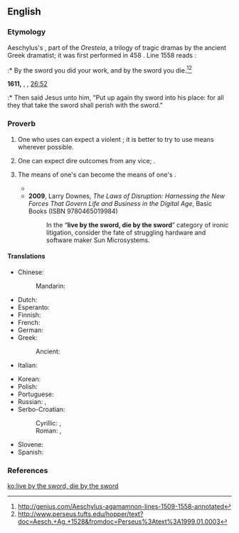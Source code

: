 ==English==

===Etymology===
Aeschylus's ''{{w|Agamemnon (play)|Agamemnon}}'', part of the ''Oresteia'', a trilogy of tragic dramas by the ancient Greek dramatist; it was first performed in 458 {{l|en|BCE}}. Line 1558 reads :
:* By the sword you did your work, and by the sword you die.<ref> http://genius.com/Aeschylus-agamamnon-lines-1509-1558-annotated</ref><ref>http://www.perseus.tufts.edu/hopper/text?doc=Aesch.+Ag.+1528&fromdoc=Perseus%3Atext%3A1999.01.0003</ref>

'''1611,''' {{w|King James Version of the Bible}}, {{w|Gospel of Matthew}}, [[s:Bible (King James)/Matthew#Chapter 26|26:52]]
:* Then said Jesus unto him, "Put up again thy sword into his place: for all they that take the sword shall perish with the sword."

===Proverb===
{{head|en|proverb}}

# One who uses {{l|en|violence}} can expect a violent {{l|en|response}}; it is better to try to use {{l|en|peaceful}} means wherever possible.
# {{label|en|figuratively}} One can expect dire outcomes from any vice; {{non-gloss definition|used to convey a sense that {{l|en|poetic justice}} is inevitable}}.
# {{label|en|figuratively}} The means of one's {{l|en|success}} can become the means of one's {{l|en|downfall}}.
#* {{quote-journal|date=October 17 1997|passage=And in Dirk Diggler's most anguished scene, as he shouts at Jack Horner, "I'm ready to shoot my scene RIGHT NOW!" we learn that those who '''live by the sword''' can also '''die by it'''.|author=Roger Ebert|newspaper=Chicago Sun-Times|url=http://www.rogerebert.com/reviews/boogie-nights-1997|Boogie Nights (1997) review}}
#* '''2009''', Larry Downes, ''The Laws of Disruption: Harnessing the New Forces That Govern Life and Business in the Digital Age'', Basic Books (ISBN 9780465019984)
#*: In the “'''live by the sword, die by the sword'''” category of ironic litigation, consider  the fate of struggling hardware and software maker Sun Microsystems.

====Translations====
{{trans-top|one who uses violence can expect a violent response}}
* Chinese:
*: Mandarin: {{t-needed|cmn}}
* Dutch: {{t|nl|wie leeft bij het zwaard, zal sterven bij het zwaard}}
* Esperanto: {{t|eo|kiu glavon prenas, per glavo pereos}}
* Finnish: {{t|fi|joka miekkaan tarttuu, se miekkaan hukkuu}}
* French: {{t|fr|qui vit par l’épée, périra par l’épée}}
* German: {{t|de|wer das Schwert ergreift, der soll durchs Schwert umkommen}}
* Greek: {{t|el|πάντες όσοι πιάσωσι μάχαιραν διά μαχαίρας θέλουσιν απολεσθή}}
*: Ancient: {{t|grc|πάντες γὰρ οἱ λαβόντες μάχαιραν ἐν μαχαίρῃ ἀπολοῦνται}}
* Italian: {{t|it|chi di spada ferisce, di spada perisce}}
{{trans-mid}}
* Korean: {{t|ko|칼로 흥한자는 칼로 망하리라.|sc=Kore}}
* Polish: {{t+|pl|kto mieczem wojuje, ten od miecza ginie}}
* Portuguese: {{t|pt|quem vive pela espada, morre pela espada}}
* Russian: {{t|ru|кто с мечо́м к нам придёт, тот от меча́ и поги́бнет}}, {{t|ru|подня́вший меч от меча́ и поги́бнет}}
* Serbo-Croatian:
*: Cyrillic: {{t|sh|ко од мача живи од мача и гине}}, {{t|sh|ко се мача лача од мача и гине}}
*: Roman: {{t|sh|ко od mača živi od mača i gine}}, {{t|sh|кo se mača lača od mača i gine}}
* Slovene: {{t|sl|kdor živi od meča, bo z mečem pokončan}}
* Spanish: {{t|es|quien a hierro mata a hierro muere}}
{{trans-bottom}}

===References===
<references/>

[[ko:live by the sword, die by the sword]]